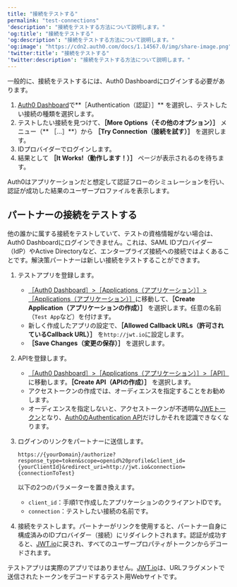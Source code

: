 ```yaml
---
title: "接続をテストする"
permalink: "test-connections"
'description': "接続をテストする方法について説明します。"
'og:title': "接続をテストする"
'og:description': "接続をテストする方法について説明します。"
'og:image': "https://cdn2.auth0.com/docs/1.14567.0/img/share-image.png"
'twitter:title': "接続をテストする"
'twitter:description': "接続をテストする方法について説明します。"
---
```


一般的に、接続をテストするには、<Tooltip data-tooltip-id="react-containers-DefinitionTooltip-0" href="/docs/ja-jp/glossary?term=auth0-dashboard" tip="Auth0 Dashboard: サービスを構成するためのAuth0の主製品。" cta="用語集の表示">Auth0 Dashboard</Tooltip>にログインする必要があります。

1. [Auth0 Dashboard](https://manage.auth0.com/#)で**［Authentication（認証）］** を選択し、テストしたい接続の種類を選択します。
2. テストしたい接続を見つけて、**［More Options（その他のオプション）］** メニュー（** ［...］**）から **［Try Connection（接続を試す）］** を選択します。
3. IDプロバイダーでログインします。
4. 結果として **［It Works!（動作します！）］** ページが表示されるのを待ちます。

Auth0はアプリケーションだと想定して認証フローのシミュレーションを行い、認証が成功した結果のユーザープロファイルを表示します。

## パートナーの接続をテストする

他の誰かに属する接続をテストしていて、テストの資格情報がない場合は、Auth0 Dashboardにログインできません。これは、<Tooltip data-tooltip-id="react-containers-DefinitionTooltip-1" href="/docs/ja-jp/glossary?term=security-assertion-markup-language" tip="Security Assertion Markup Language（SAML）: パスワードなしに二者間で認証情報を交換できる標準化プロトコル。" cta="用語集の表示">SAML</Tooltip> IDプロバイダー（<Tooltip data-tooltip-id="react-containers-DefinitionTooltip-2" href="/docs/ja-jp/glossary?term=idp" tip="IDプロバイダー（IdP）: デジタルIDを保存および管理するサービス。" cta="用語集の表示">IdP</Tooltip>）やActive Directoryなど、エンタープライズ接続への接続ではよくあることです。解決策パートナーは新しい接続をテストすることができます。

1. テストアプリを登録します。

   * [［Auth0 Dashboard］>［Applications（アプリケーション）］>［Applications（アプリケーション）］](https://manage.auth0.com/#/applications)に移動して、**［Create Application（アプリケーションの作成）］** を選択します。任意の名前（`Test App`など）を付けます。
   * 新しく作成したアプリの設定で、**［Allowed Callback URLs（許可されているCallback URL）］** を`http://jwt.io`に設定します。
   * **［Save Changes（変更の保存）］** を選択します。
2. APIを登録します。

   * [［Auth0 Dashboard］>［Applications（アプリケーション）］>［API］](http://https://manage.auth0.com/#/api)に移動します。**［Create API（APIの作成）］** を選択します。
   * アクセストークンの作成では、オーディエンスを指定することをお勧めします。
   * オーディエンスを指定しないと、アクセストークンが不透明な[JWEトークン](https://datatracker.ietf.org/doc/html/rfc7516#section-3.3)となり、[Auth0のAuthentication API](https://auth0.com/docs/api/authentication)だけしかそれを認識できなくなります。
3. ログインのリンクをパートナーに送信します。

   ``` lines
   https://{yourDomain}/authorize?response_type=token&scope=openid%20profile&client_id={yourClientId}&redirect_uri=http://jwt.io&connection={connectionToTest}
   ```

   

   

   以下の2つのパラメーターを置き換えます。
   * `client_id`：手順1で作成したアプリケーションのクライアントIDです。
   * `connection`：テストしたい接続の名前です。
4. 接続をテストします。パートナーがリンクを使用すると、パートナー自身に構成済みのIDプロバイダー（接続）にリダイレクトされます。認証が成功すると、[JWT.io](http://jwt.io)に戻され、すべてのユーザープロパティがトークンからデコードされます。

<Callout icon="file-lines" color="#0EA5E9" iconType="regular">

テストアプリは実際のアプリではありません。[JWT.io](http://jwt.io)は、URLフラグメントで送信されたトークンをデコードするテスト用Webサイトです。

</Callout>

